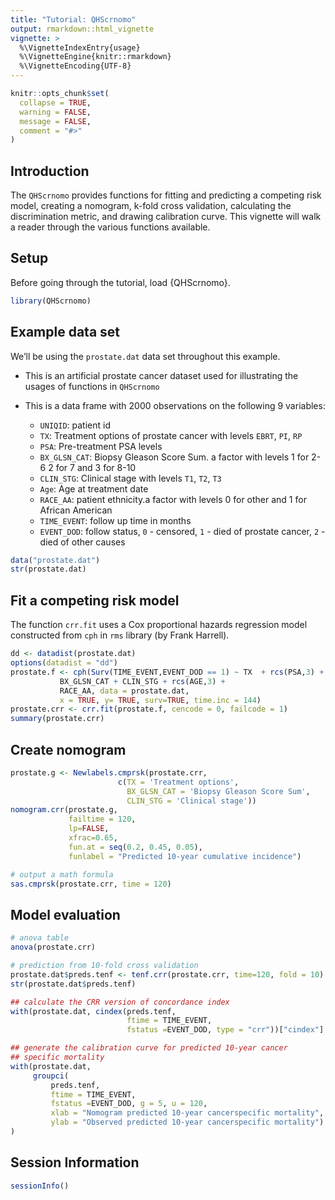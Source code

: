 ```yaml
---
title: "Tutorial: QHScrnomo"
output: rmarkdown::html_vignette
vignette: >
  %\VignetteIndexEntry{usage}
  %\VignetteEngine{knitr::rmarkdown}
  %\VignetteEncoding{UTF-8}
---
```


```r
knitr::opts_chunk$set(
  collapse = TRUE,
  warning = FALSE, 
  message = FALSE,
  comment = "#>"
)
```

## Introduction

The `QHScrnomo` provides functions for fitting and predicting a competing risk model, creating a nomogram, k-fold cross validation, calculating the discrimination metric, and drawing calibration curve. This vignette will walk a reader through the various functions available.

## Setup

Before going through the tutorial, load {QHScrnomo}.

```r
library(QHScrnomo)
```

## Example data set

We'll be using the `prostate.dat` data set throughout this example.

* This is an artificial prostate cancer dataset used for illustrating the usages of functions in `QHScrnomo`

* This is a data frame with 2000 observations on the following 9 variables:

    - `UNIQID`: patient id
    - `TX`: Treatment options of prostate cancer with levels `EBRT`, `PI`, `RP`
    - `PSA`: Pre-treatment PSA levels
    - `BX_GLSN_CAT`: Biopsy Gleason Score Sum. a factor with levels 1 for 2-6 2 for 7 and 3 for 8-10
    - `CLIN_STG`: Clinical stage with levels `T1`, `T2`, `T3`
    - `Age`: Age at treatment date
    - `RACE_AA`: patient ethnicity.a factor with levels 0 for other and 1 for African American
    - `TIME_EVENT`: follow up time in months
    - `EVENT_DOD`: follow status, `0` - censored, `1` - died of prostate cancer, `2` - died of other causes
    
```r
data("prostate.dat")
str(prostate.dat)
```

## Fit a competing risk model

The function `crr.fit` uses a Cox proportional hazards regression model constructed from `cph` in `rms` library (by Frank Harrell).

```r
dd <- datadist(prostate.dat)
options(datadist = "dd")
prostate.f <- cph(Surv(TIME_EVENT,EVENT_DOD == 1) ~ TX  + rcs(PSA,3) +
           BX_GLSN_CAT + CLIN_STG + rcs(AGE,3) +
           RACE_AA, data = prostate.dat,
           x = TRUE, y= TRUE, surv=TRUE, time.inc = 144)
prostate.crr <- crr.fit(prostate.f, cencode = 0, failcode = 1)
summary(prostate.crr)
```

## Create nomogram

```r
prostate.g <- Newlabels.cmprsk(prostate.crr,
                        c(TX = 'Treatment options', 
                          BX_GLSN_CAT = 'Biopsy Gleason Score Sum',
                          CLIN_STG = 'Clinical stage'))
nomogram.crr(prostate.g,
             failtime = 120,
             lp=FALSE,
             xfrac=0.65,
             fun.at = seq(0.2, 0.45, 0.05),
             funlabel = "Predicted 10-year cumulative incidence")
```

```r
# output a math formula
sas.cmprsk(prostate.crr, time = 120)
```


## Model evaluation

```r
# anova table
anova(prostate.crr)
```

```r
# prediction from 10-fold cross validation
prostate.dat$preds.tenf <- tenf.crr(prostate.crr, time=120, fold = 10)
str(prostate.dat$preds.tenf)
```

```r
## calculate the CRR version of concordance index
with(prostate.dat, cindex(preds.tenf,
                          ftime = TIME_EVENT,
                          fstatus =EVENT_DOD, type = "crr"))["cindex"]
```

```r
## generate the calibration curve for predicted 10-year cancer
## specific mortality
with(prostate.dat,
     groupci(
         preds.tenf, 
         ftime = TIME_EVENT,
         fstatus =EVENT_DOD, g = 5, u = 120,
         xlab = "Nomogram predicted 10-year cancerspecific mortality",
         ylab = "Observed predicted 10-year cancerspecific mortality")
)
```

## Session Information

```r
sessionInfo()
```
